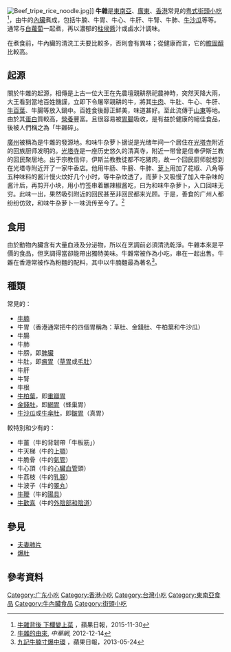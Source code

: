 {{noteTA
|1=zh-cn:小吃; zh-hk:小食;zh-mo:小食; zh-tw:小吃;
}}

{{wwv}}
[[File:Beef_tripe_rice_noodle.jpg|thumb]]]]
'''牛雜'''是[[東南亞|東南亞]]、[[廣東|廣東]]、[[香港|香港]]常見的[[粤菜|粤式]][[街頭小吃|街頭小吃]]<ref>[http://hk.apple.nextmedia.com/supplement/food/art/20151130/19390584 牛雜背後 下欄變上菜] {{Wayback|url=http://hk.apple.nextmedia.com/supplement/food/art/20151130/19390584 |date=20170927002659 }}，蘋果日報，2015-11-30</ref>，由牛的[[內臟|內臟]]煮成，包括牛腩、牛胃、牛心、牛肝、牛腎、牛肺、[[牛沙瓜|牛沙瓜]]等等。通常与[[白蘿蔔|白蘿蔔]]一起煮，再以濃郁的[[柱侯醬|柱侯醬]]汁或鹵水汁調味。

在煮食前，牛內臟的清洗工夫要比較多，否則會有異味；從健康而言，它的[[膽固醇|膽固醇]]比較高。

==起源==
關於牛雜的起源，相傳是上古一位大王在先農壇親耕祭祀農神時，突然天降大雨，大王看到當地百姓饑謹，立即下令屠宰親耕的牛，將其[[牛肉|牛肉]]、牛肚、牛心、牛肝、[[牛百葉|牛百葉]]、牛腸等放入鍋中。百姓食後醇正鮮美，味道甚好。至此流傳于[[山東|山東]]等地。由於其[[蛋白|蛋白]]質較高，[[營養|營養]]豐富。且很容易被[[胃|胃]][[腸|腸]]吸收，是有益於健康的絕佳食品，後被人們稱之為「牛雜碎」。

[[廣州|廣州]]被稱為是牛雜的發源地。和味牛杂萝卜据说是光绪年间一个居住在[[怀圣寺|光塔寺]]附近的回族厨师发明的。[[怀圣寺|光塔寺]]是一座历史悠久的清真寺，附近一带曾是信奉伊斯兰教的回民聚居地。出于宗教信仰，伊斯兰教教徒都不吃猪肉，故一个回民厨师就想到在光塔寺附近开了一家牛香店。他用牛肠、牛膀、牛肺、[[萝卜|萝卜]]用加了花椒、八角等五种味料的酱汁慢火炆好几个小时，等牛杂炆透了，而萝卜又吸慢了加入牛杂味的酱汁后，再剪开小块，用小竹签串着醮辣椒酱吃，曰为和味牛杂萝卜，入口回味无穷。此味一出，果然吸引附近的回民甚至非回民都来光顾。于是，善食的广州人都纷纷仿效，和味牛杂萝卜一味流传至今了。<ref>[http://hkweidao.blog.china.com/201212/10736285.html 牛雜的由來]{{dead link|date=2018年3月 |bot=InternetArchiveBot |fix-attempted=yes }}, ''中華網'', 2012-12-14</ref>

==食用==
由於動物內臟含有大量血液及分泌物，所以在烹調前必須清洗乾淨。牛雜本來是平價的食品，但烹調得當卻能帶出獨特美味。牛雜常被作為小吃，串在一起出售。牛雜在香港常被作為粉麵的配料，其中以牛腩麵最為著名<ref>[http://hk.apple.nextmedia.com/news/art/20130524/18270460 九記牛腩寸爆中環] {{Wayback|url=http://hk.apple.nextmedia.com/news/art/20130524/18270460 |date=20170724215040 }}，蘋果日報，2013-05-24</ref>。

==種類==
常見的：
*[[牛腩|牛腩]]
*牛胃（香港通常把牛的四個胃稱為：草肚、金錢肚、牛柏葉和牛沙瓜）
*牛腸
*牛肺
*牛膀，即[[脾臟|脾臟]]
*牛肚，即[[瘤胃|瘤胃]]（[[草胃|草胃]]或[[毛肚|毛肚]]）
*牛肝
*牛腎
*牛根
*[[牛柏葉|牛柏葉]]，即[[重瓣胃|重瓣胃]]
*[[金錢肚|金錢肚]]，即[[網胃|網胃]]（蜂巢胃）
*[[牛沙瓜|牛沙瓜]]或[[牛傘肚|牛傘肚]]，即[[皺胃|皺胃]]（真胃）

較特別和少有的：
*牛薑（牛的背韌帶「牛板筋」）
*牛天梯（牛的[[上顎|上顎]]）
*牛脆骨（牛的[[氣管|氣管]]）
*牛心頂（牛的[[心臟|心臟]][[血管|血管]]頭）
*牛荔枝（牛的[[乳腺|乳腺]]）
*牛波子（牛的[[睪丸|睪丸]]）
*[[牛鞭|牛鞭]]（牛的[[陽具|陽具]]）
*[[牛歡喜|牛歡喜]]（牛的[[外陰部和陰道|外陰部和陰道]]）

==參見==
*[[夫妻肺片|夫妻肺片]]
*[[爆肚|爆肚]]

==參考資料==
{{reflist}}

[[Category:广东小吃|Category:广东小吃]]
[[Category:香港小吃|Category:香港小吃]]
[[Category:台灣小吃|Category:台灣小吃]]
[[Category:東南亞食品|Category:東南亞食品]]
[[Category:牛內臟食品|Category:牛內臟食品]]
[[Category:街頭小吃|Category:街頭小吃]]